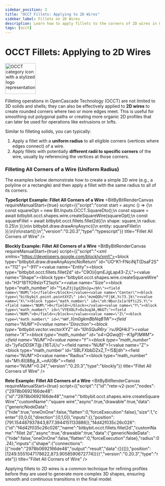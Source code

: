 ```yaml
---
sidebar_position: 3
title: "OCCT Fillets: Applying to 2D Wires"
sidebar_label: Fillets on 2D Wires
description: Learn how to apply fillets to the corners of 2D wires in OCCT to create rounded transitions between connected edges, using Bitbybit's Rete, Blockly, and TypeScript editors.
tags: [occt]
---
```



# OCCT Fillets: Applying to 2D Wires

<img 
  src="https://s.bitbybit.dev/assets/icons/white/occt-icon.svg" 
  width="100"
  alt="OCCT category icon with a stylized logo representation" 
  title="OCCT category icon" />

Filleting operations in OpenCascade Technology (OCCT) are not limited to 3D solids and shells; they can also be effectively applied to **2D wires** to create rounded corners where two or more edges meet. This is useful for smoothing out polygonal paths or creating more organic 2D profiles that can later be used for operations like extrusions or lofts.

Similar to filleting solids, you can typically:
1.  Apply a fillet with a **uniform radius** to all eligible corners (vertices where edges connect) of a wire.
2.  Apply fillets with potentially **different radii to specific corners** of the wire, usually by referencing the vertices at those corners.

### Filleting All Corners of a Wire (Uniform Radius)

The examples below demonstrate how to create a simple 2D wire (e.g., a polyline or a rectangle) and then apply a fillet with the same radius to all of its corners.

**TypeScript Example: Fillet All Corners of a Wire**
<BitByBitRenderCanvas
  requireManualStart={true}
  script={{"script":"const start = async () => {\n    const squareOpt = new Bit.Inputs.OCCT.SquareDto();\n    const square = await bitbybit.occt.shapes.wire.createSquareWire(squareOpt);\n    const squareFillet = await bitbybit.occt.fillets.fillet2d({\n        shape: square,\n        radius: 0.25\n    });\n\n    bitbybit.draw.drawAnyAsync({\n        entity: squareFillet\n    });\n}\n\nstart();\n","version":"0.20.3","type":"typescript"}}
  title="Fillet All Corners of Wire"
/>

**Blockly Example: Fillet All Corners of a Wire**
<BitByBitRenderCanvas
  requireManualStart={true}
  script={{"script":"<xml xmlns=\"https://developers.google.com/blockly/xml\"><block type=\"bitbybit.draw.drawAnyAsyncNoReturn\" id=\"UO^K1-FNciNjT{DsaF2S\" x=\"112\" y=\"-911\"><value name=\"Entity\"><block type=\"bitbybit.occt.fillets.fillet2d\" id=\"C9O)i|qmEJgLap43-Z;L\"><value name=\"Shape\"><block type=\"bitbybit.occt.shapes.wire.createSquareWire\" id=\"H3^18TfO9slzrT21aztx\"><value name=\"Size\"><block type=\"math_number\" id=\"^LeJ!`3jIgdZDn}p=/bh\"><field name=\"NUM\">1</field></block></value><value name=\"Center\"><block type=\"bitbybit.point.pointXYZ\" id=\"mzmQQh/*F|$K,Yc?3.}k\"><value name=\"X\"><block type=\"math_number\" id=\"oh:NburJx[a!Ofti2S.Y\"><field name=\"NUM\">0</field></block></value><value name=\"Y\"><block type=\"math_number\" id=\"VYEX8LF=Ou3uq3A,N6GT\"><field name=\"NUM\">0</field></block></value><value name=\"Z\"><block type=\"math_number\" id=\"%Wf,`I{_m0gkmBbNqB1W\"><field name=\"NUM\">0</field></block></value></block></value><value name=\"Direction\"><block type=\"bitbybit.vector.vectorXYZ\" id=\"l0hSQuR6ry``rvJ9QHk3\"><value name=\"X\"><block type=\"math_number\" id=\"o4=QGwqlf{--K1gP)M#M\"><field name=\"NUM\">0</field></block></value><value name=\"Y\"><block type=\"math_number\" id=\"}yFeDDSKT_@.{16TJ{/u\"><field name=\"NUM\">1</field></block></value><value name=\"Z\"><block type=\"math_number\" id=\"SBLFXbbDZxZ,T+!5$[dh\"><field name=\"NUM\">0</field></block></value></block></value></block></value><value name=\"Radius\"><block type=\"math_number\" id=\"M!i:8)[8Bg_8_~nA)0Br\"><field name=\"NUM\">0.24</field></block></value></block></value></block></xml>","version":"0.20.3","type":"blockly"}}
  title="Fillet All Corners of Wire"
/>

**Rete Example: Fillet All Corners of a Wire**
<BitByBitRenderCanvas
  requireManualStart={true}
  script={{"script":"{\"id\":\"rete-v2-json\",\"nodes\":{\"2978b0692166de48\":{\"id\":\"2978b0692166de48\",\"name\":\"bitbybit.occt.shapes.wire.createSquareWire\",\"customName\":\"square wire\",\"async\":true,\"drawable\":true,\"data\":{\"genericNodeData\":{\"hide\":true,\"oneOnOne\":false,\"flatten\":0,\"forceExecution\":false},\"size\":1,\"center\":[0,0,0],\"direction\":[0,1,0]},\"inputs\":{},\"position\":[791.154487937843,877.3944151133886]},\"f4d42f035c26c026\":{\"id\":\"f4d42f035c26c026\",\"name\":\"bitbybit.occt.fillets.fillet2d\",\"customName\":\"fillet 2d\",\"async\":true,\"drawable\":true,\"data\":{\"genericNodeData\":{\"hide\":false,\"oneOnOne\":false,\"flatten\":0,\"forceExecution\":false},\"radius\":0.24},\"inputs\":{\"shape\":{\"connections\":[{\"node\":\"2978b0692166de48\",\"output\":\"result\",\"data\":{}}]}},\"position\":[1249.5551047178622,873.9058590672774]}}}","version":"0.20.3","type":"rete"}}
  title="Fillet All Corners of Wire"
/>

Applying fillets to 2D wires is a common technique for refining profiles before they are used to generate more complex 3D shapes, ensuring smooth and continuous transitions in the final model.